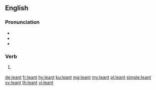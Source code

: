 ==English==
===Pronunciation===
* {{IPA|/ˈlɛnt/|lang=en}}
* {{audio|en-us-leant.ogg|Audio (US)|lang=en}}
* {{homophones|lang=en|lent|Lent}}

===Verb===
{{head|en|verb form}}

# {{context|chiefly|UK|lang=en}} {{en-past of|lean}}

[[de:leant]]
[[fr:leant]]
[[hy:leant]]
[[ku:leant]]
[[mg:leant]]
[[my:leant]]
[[pl:leant]]
[[simple:leant]]
[[sv:leant]]
[[th:leant]]
[[vi:leant]]